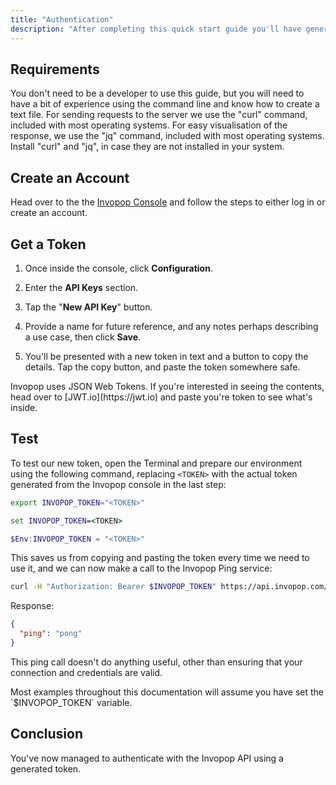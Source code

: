 ```yaml
---
title: "Authentication"
description: "After completing this quick start guide you'll have generated and tested an authentication token that can be used in all subsequent requests to the Invopop API."
---
```


## Requirements

You don't need to be a developer to use this guide, but you will need to have a
bit of experience using the command line and know how to create a text file.
For sending requests to the server we use the "curl" command, included with most
operating systems. For easy visualisation of the response, we use the "jq" command,
included with most operating systems. Install "curl" and "jq", in case they are not installed
in your system.

## Create an Account

Head over to the the [Invopop Console](https://console.invopop.com) and follow
the steps to either log in or create an account.

## Get a Token

1. Once inside the console, click **Configuration**.

2. Enter the **API Keys** section.

3. Tap the "**New API Key**" button.

4. Provide a name for future reference, and any notes perhaps describing a use
   case, then click **Save**.

5. You'll be presented with a new token in text and a button to copy the
   details. Tap the copy button, and paste the token somewhere safe.

<Tip>
  Invopop uses JSON Web Tokens. If you're interested in seeing the contents,
  head over to [JWT.io](https://jwt.io) and paste you're token to see what's
  inside.
</Tip>

## Test

To test our new token, open the Terminal and prepare our environment using the
following command, replacing `<TOKEN>` with the actual token generated from the
Invopop console in the last step:

<CodeGroup>

```bash macOS and Linux
export INVOPOP_TOKEN="<TOKEN>"
```

```cmd Windows
set INVOPOP_TOKEN=<TOKEN>
```

```powershell PowerShell
$Env:INVOPOP_TOKEN = "<TOKEN>"
```

</CodeGroup>

This saves us from copying and pasting the token every time we need to use it,
and we can now make a call to the Invopop Ping service:

```bash
curl -H "Authorization: Bearer $INVOPOP_TOKEN" https://api.invopop.com/utils/v1/ping | jq .
```

Response:

```json
{
  "ping": "pong"
}
```

This ping call doesn't do anything useful, other than ensuring that your
connection and credentials are valid.

<Note>
  Most examples throughout this documentation will assume you have set the
  `$INVOPOP_TOKEN` variable.
</Note>

## Conclusion

You've now managed to authenticate with the Invopop API using a generated token.
